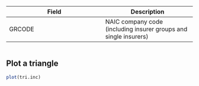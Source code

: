 
:::::::::::::: {style="font-size: 0.75em;"}

Field               | Description
------------------- | ------------------
GRCODE              | NAIC company code (including insurer groups and single insurers)

::::::::::::::






:::::::::::::: {.columns}
::: {.column}
:::
::: {.column}
:::
::::::::::::::






## Plot a triangle
```{r out.height = "450px"}
plot(tri.inc)
```
